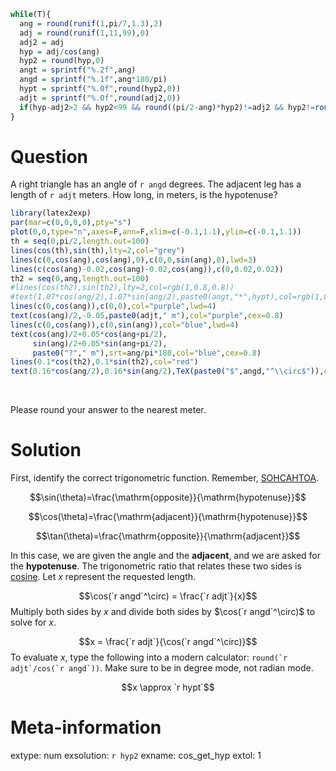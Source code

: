 ```r
while(T){
  ang = round(runif(1,pi/7,1.3),2)
  adj = round(runif(1,11,99),0)
  adj2 = adj
  hyp = adj/cos(ang)
  hyp2 = round(hyp,0)
  angt = sprintf("%.2f",ang)
  angd = sprintf("%.1f",ang*180/pi)
  hypt = sprintf("%.0f",round(hyp2,0))
  adjt = sprintf("%.0f",round(adj2,0))
  if(hyp-adj2>2 && hyp2<99 && round((pi/2-ang)*hyp2)!=adj2 && hyp2!=round(adj2/(pi/2-ang)) && hyp2!=round(adj2/ang)){break}
}
```

Question
========

A right triangle has an angle of `r angd` degrees. The adjacent leg has a length of `r adjt` meters. How long, in meters, is the hypotenuse?

```r
library(latex2exp)
par(mar=c(0,0,0,0),pty="s")
plot(0,0,type="n",axes=F,ann=F,xlim=c(-0.1,1.1),ylim=c(-0.1,1.1))
th = seq(0,pi/2,length.out=100)
lines(cos(th),sin(th),lty=2,col="grey")
lines(c(0,cos(ang),cos(ang),0),c(0,0,sin(ang),0),lwd=3)
lines(c(cos(ang)-0.02,cos(ang)-0.02,cos(ang)),c(0,0.02,0.02))
th2 = seq(0,ang,length.out=100)
#lines(cos(th2),sin(th2),lty=2,col=rgb(1,0.8,0.8))
#text(1.07*cos(ang/2),1.07*sin(ang/2),paste0(angt,"*",hypt),col=rgb(1,0.8,0.8),cex=0.7)
lines(c(0,cos(ang)),c(0,0),col="purple",lwd=4)
text(cos(ang)/2,-0.05,paste0(adjt," m"),col="purple",cex=0.8)
lines(c(0,cos(ang)),c(0,sin(ang)),col="blue",lwd=4)
text(cos(ang)/2+0.05*cos(ang+pi/2),
     sin(ang)/2+0.05*sin(ang+pi/2),
     paste0("?"," m"),srt=ang/pi*180,col="blue",cex=0.8)
lines(0.1*cos(th2),0.1*sin(th2),col="red")
text(0.16*cos(ang/2),0.16*sin(ang/2),TeX(paste0("$",angd,"^\\circ$")),col="red",cex=0.8)
```
\

Please round your answer to the nearest meter.


Solution
========

First, identify the correct trigonometric function. Remember, [SOHCAHTOA](https://en.wikipedia.org/wiki/Mnemonics_in_trigonometry).

$$\sin(\theta)=\frac{\mathrm{opposite}}{\mathrm{hypotenuse}}$$


$$\cos(\theta)=\frac{\mathrm{adjacent}}{\mathrm{hypotenuse}}$$


$$\tan(\theta)=\frac{\mathrm{opposite}}{\mathrm{adjacent}}$$

In this case, we are given the angle and the **adjacent**, and we are asked for the **hypotenuse**. The trigonometric ratio that relates these two sides is [cosine](https://en.wikipedia.org/wiki/Trigonometric_functions). Let $x$ represent the requested length.

$$\cos(`r angd`^\circ) = \frac{`r adjt`}{x}$$
Multiply both sides by $x$ and divide both sides by $\cos(`r angd`^\circ)$ to solve for $x$.

$$x = \frac{`r adjt`}{\cos(`r angd`^\circ)}$$
To evaluate $x$, type the following into a modern calculator: ``round(`r adjt`/cos(`r angd`))``. Make sure to be in degree mode, not radian mode.

$$x \approx `r hypt`$$


Meta-information
============
extype: num
exsolution: `r hyp2`
exname: cos_get_hyp
extol: 1